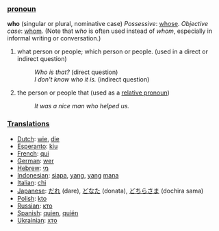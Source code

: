 ===[[pronoun]]===
'''who''' (singular or plural, nominative case)
''Possessive'': [[whose]].
''Objective case'': [[whom]]. 
(Note that ''who'' is often used instead of ''whom'', especially in informal writing or conversation.)

#what person or people; which person or people. (used in a direct or indirect question)
#:''Who is that?'' (direct question)
#:''I don't know who it is.'' (indirect question)
#the person or people that (used as a [[relative pronoun]])
#:''It was a nice man who helped us.''


===[[Translation]]s===

*[[Dutch]]: [[wie]], [[die]]
*[[Esperanto]]: [[kiu]]
*[[French]]: [[qui]]
*[[German]]: [[wer]]
*[[Hebrew]]: [[מי]]
*[[Indonesian]]: [[siapa]], [[yang]], [[yang]] [[mana]]
*[[Italian]]: [[chi]]
*[[Japanese]]: [[だれ]] (dare), [[どなた]] (donata), [[どちらさま]] (dochira sama)
*[[Polish]]: [[kto]]
*[[Russian]]: [[кто]]
*[[Spanish]]: [[quien]], [[quién]]
*[[Ukrainian]]: [[хто]]